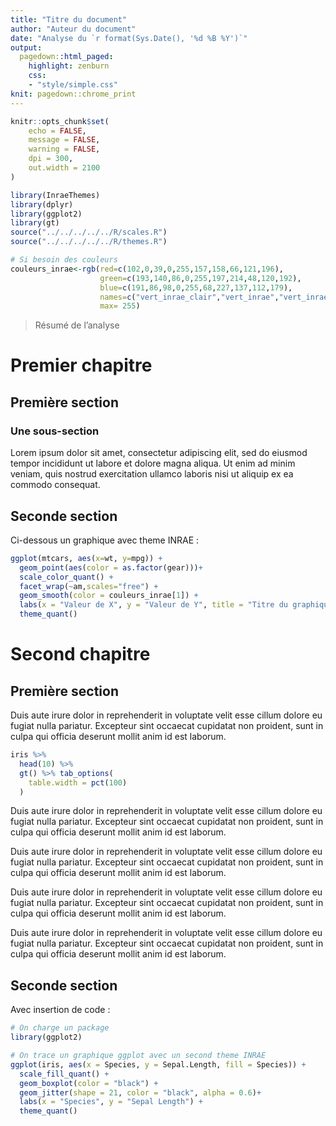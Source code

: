 ```yaml
---
title: "Titre du document"
author: "Auteur du document"
date: "Analyse du `r format(Sys.Date(), '%d %B %Y')`"
output: 
  pagedown::html_paged:
    highlight: zenburn
    css: 
    - "style/simple.css"
knit: pagedown::chrome_print
---
```


```r
knitr::opts_chunk$set(
	echo = FALSE,
	message = FALSE,
	warning = FALSE,
	dpi = 300,
	out.width = 2100
)
```

```r
library(InraeThemes)
library(dplyr)
library(ggplot2)
library(gt)
source("../../../../../R/scales.R")
source("../../../../../R/themes.R")
```



```r
# Si besoin des couleurs
couleurs_inrae<-rgb(red=c(102,0,39,0,255,157,158,66,121,196),
                    green=c(193,140,86,0,255,197,214,48,120,192),
                    blue=c(191,86,98,0,255,68,227,137,112,179),
                    names=c("vert_inrae_clair","vert_inrae","vert_inrae_fonce","noir","blanc","vert","bleu_clair","bleu_fonce","gris_fonce","gris_clair"),
                    max= 255)
```



> Résumé de l'analyse

# Premier chapitre

## Première section

### Une sous-section

Lorem ipsum dolor sit amet, consectetur adipiscing elit, sed do eiusmod tempor incididunt ut labore et dolore magna aliqua. Ut enim ad minim veniam, quis nostrud exercitation ullamco laboris nisi ut aliquip ex ea commodo consequat.


## Seconde section

Ci-dessous un graphique avec theme INRAE :

```r
ggplot(mtcars, aes(x=wt, y=mpg)) +
  geom_point(aes(color = as.factor(gear)))+
  scale_color_quant() +
  facet_wrap(~am,scales="free") +
  geom_smooth(color = couleurs_inrae[1]) +
  labs(x = "Valeur de X", y = "Valeur de Y", title = "Titre du graphique", subtitle = "Sous-titre", color = "couleur") +
  theme_quant()

```

# Second chapitre

## Première section

Duis aute irure dolor in reprehenderit in voluptate velit esse cillum dolore eu fugiat nulla pariatur. Excepteur sint occaecat cupidatat non proident, sunt in culpa qui officia deserunt mollit anim id est laborum.

```r
iris %>% 
  head(10) %>% 
  gt() %>% tab_options(
    table.width = pct(100)
  )
```

Duis aute irure dolor in reprehenderit in voluptate velit esse cillum dolore eu fugiat nulla pariatur. Excepteur sint occaecat cupidatat non proident, sunt in culpa qui officia deserunt mollit anim id est laborum.

Duis aute irure dolor in reprehenderit in voluptate velit esse cillum dolore eu fugiat nulla pariatur. Excepteur sint occaecat cupidatat non proident, sunt in culpa qui officia deserunt mollit anim id est laborum.

Duis aute irure dolor in reprehenderit in voluptate velit esse cillum dolore eu fugiat nulla pariatur. Excepteur sint occaecat cupidatat non proident, sunt in culpa qui officia deserunt mollit anim id est laborum.

Duis aute irure dolor in reprehenderit in voluptate velit esse cillum dolore eu fugiat nulla pariatur. Excepteur sint occaecat cupidatat non proident, sunt in culpa qui officia deserunt mollit anim id est laborum.


## Seconde section

Avec insertion de code :

```r

# On charge un package
library(ggplot2)

# On trace un graphique ggplot avec un second theme INRAE
ggplot(iris, aes(x = Species, y = Sepal.Length, fill = Species)) +
  scale_fill_quant() +
  geom_boxplot(color = "black") +
  geom_jitter(shape = 21, color = "black", alpha = 0.6)+
  labs(x = "Species", y = "Sepal Length") +
  theme_quant()

```

